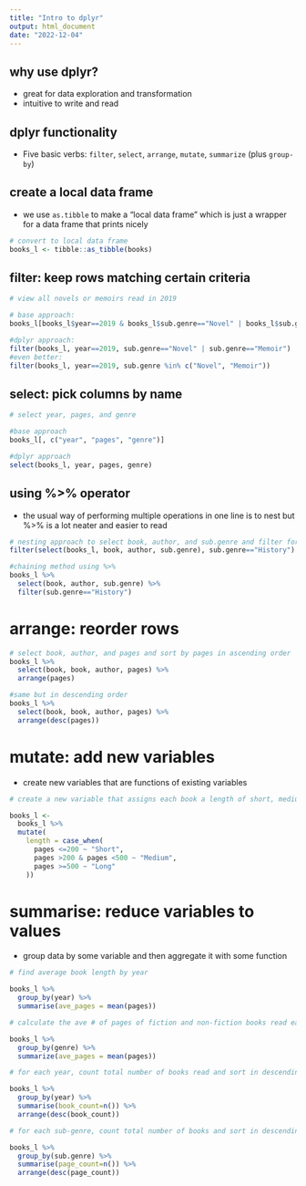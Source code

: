```yaml
---
title: "Intro to dplyr"
output: html_document
date: "2022-12-04"
---
```


## why use dplyr?

-   great for data exploration and transformation
-   intuitive to write and read

## dplyr functionality

-   Five basic verbs: `filter`, `select`, `arrange`, `mutate`, `summarize` (plus `group-by`)

## create a local data frame

-   we use `as.tibble` to make a "local data frame" which is just a wrapper for a data frame that prints nicely

```r

# convert to local data frame
books_l <- tibble::as_tibble(books)

```

## filter: keep rows matching certain criteria

```r

# view all novels or memoirs read in 2019 

# base approach:
books_l[books_l$year==2019 & books_l$sub.genre=="Novel" | books_l$sub.genre=="Memoir",]

#dplyr approach:
filter(books_l, year==2019, sub.genre=="Novel" | sub.genre=="Memoir")
#even better:
filter(books_l, year==2019, sub.genre %in% c("Novel", "Memoir"))

```

## select: pick columns by name

```r

# select year, pages, and genre

#base approach
books_l[, c("year", "pages", "genre")]

#dplyr approach
select(books_l, year, pages, genre)

```

## using %\>% operator

-   the usual way of performing multiple operations in one line is to nest but %\>% is a lot neater and easier to read

```r

# nesting approach to select book, author, and sub.genre and filter for history
filter(select(books_l, book, author, sub.genre), sub.genre=="History")

#chaining method using %>%
books_l %>%
  select(book, author, sub.genre) %>%
  filter(sub.genre=="History")

```

# arrange: reorder rows

```r

# select book, author, and pages and sort by pages in ascending order
books_l %>% 
  select(book, book, author, pages) %>%
  arrange(pages)

#same but in descending order
books_l %>% 
  select(book, book, author, pages) %>%
  arrange(desc(pages))

```

# mutate: add new variables

-   create new variables that are functions of existing variables

```r

# create a new variable that assigns each book a length of short, medium, or long based on # of pages

books_l <- 
  books_l %>% 
  mutate(
    length = case_when(
      pages <=200 ~ "Short", 
      pages >200 & pages <500 ~ "Medium",
      pages >=500 ~ "Long"
    ))

```

# summarise: reduce variables to values

-   group data by some variable and then aggregate it with some function

```r

# find average book length by year

books_l %>%
  group_by(year) %>%
  summarise(ave_pages = mean(pages))

# calculate the ave # of pages of fiction and non-fiction books read each year

books_l %>%
  group_by(genre) %>%
  summarize(ave_pages = mean(pages))

# for each year, count total number of books read and sort in descending order

books_l %>%
  group_by(year) %>%
  summarise(book_count=n()) %>%
  arrange(desc(book_count))

# for each sub-genre, count total number of books and sort in descending order

books_l %>%
  group_by(sub.genre) %>%
  summarise(page_count=n()) %>%
  arrange(desc(page_count))

```
